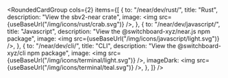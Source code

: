
<RoundedCardGroup
  cols={2}
  items={[
    {
      to: "/near/dev/rust/",
      title: "Rust",
      description: "View the sbv2-near crate",
      image: <img src={useBaseUrl("/img/icons/rust/crab.svg")} />,
    },
    {
      to: "/near/dev/javascript/",
      title: "Javascript",
      description: "View the @switchboard-xyz/near.js npm package",
      image: <img src={useBaseUrl("/img/icons/javascript/light.svg")} />,
    },
    {
      to: "/near/dev/cli/",
      title: "CLI",
      description: "View the @switchboard-xyz/cli npm package",
      image: <img src={useBaseUrl("/img/icons/terminal/light.svg")} />,
      imageDark: <img src={useBaseUrl("/img/icons/terminal/teal.svg")} />,
    },
  ]}
/>
